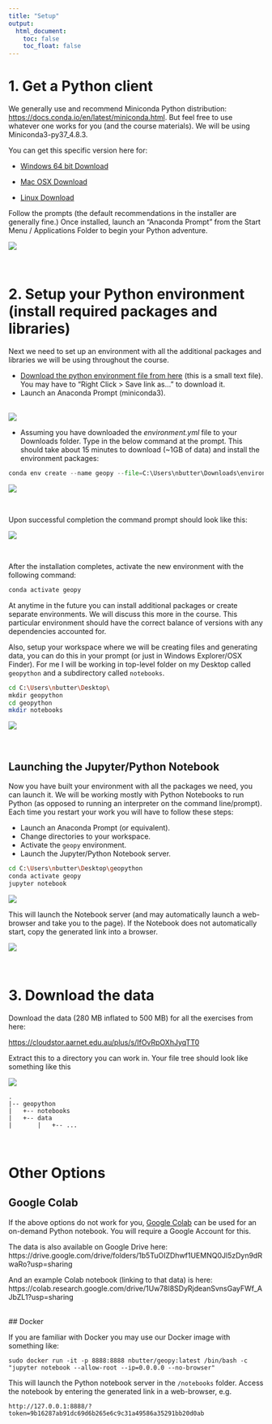 ```yaml
---
title: "Setup"
output: 
  html_document:
    toc: false
    toc_float: false
---
```


# 1. Get a Python client
We generally use and recommend Miniconda Python distribution: [https://docs.conda.io/en/latest/miniconda.html](https://docs.conda.io/en/latest/miniconda.html). But feel free to use whatever one works for you (and the course materials). We will be using Miniconda3-py37_4.8.3.

You can get this specific version here for:

* [Windows 64 bit Download](https://repo.anaconda.com/miniconda/Miniconda3-py37_4.8.3-Windows-x86_64.exe)

* [Mac OSX Download](https://repo.anaconda.com/miniconda/Miniconda3-py37_4.8.3-MacOSX-x86_64.pkg)

* [Linux Download](https://repo.anaconda.com/miniconda/Miniconda3-py37_4.8.3-Linux-x86_64.sh)

Follow the prompts (the default recommendations in the installer are generally fine.) 
Once installed, launch an "Anaconda Prompt" from the Start Menu / Applications Folder to begin your Python adventure. 

![](fig/setup00.png)

<br>

# 2. Setup your Python environment (install required packages and libraries)

Next we need to set up an environment with all the additional packages and libraries we will be using throughout the course.

* [Download the python environment file from here](requirements/environment.yml) (this is a small text file). You may have to "Right Click > Save link as..." to download it.
* Launch an Anaconda Prompt (miniconda3).

<br>
![](fig/setup01.png)

* Assuming you have downloaded the *environment.yml* file to your Downloads folder. Type in the below command at the prompt. This should take about 15 minutes to download (~1GB of data) and install the environment packages:

```python
conda env create --name geopy --file=C:\Users\nbutter\Downloads\environment.yml
```

![](fig/setup02.png)

<br>

Upon successful completion the command prompt should look like this:

![](fig/setup03.png)

<br>

After the installation completes, activate the new environment with the following command:
```python
conda activate geopy
```

At anytime in the future you can install additional packages or create separate environments. We will discuss this more in the course. This particular environment should have the correct balance of versions with any dependencies accounted for.

Also, setup your workspace where we will be creating files and generating data, you can do this in your prompt (or just in Windows Explorer/OSX Finder). For me I will be working in top-level folder on my Desktop called ```geopython``` and a subdirectory called ```notebooks```.

```sh
cd C:\Users\nbutter\Desktop\
mkdir geopython
cd geopython
mkdir notebooks
```

![](fig/setup-python.png)

<br>

## Launching the Jupyter/Python Notebook

Now you have built your environment with all the packages we need, you can launch it. We will be working mostly with Python Notebooks to run Python (as opposed to running an interpreter on the command line/prompt). Each time you restart your work you will have to follow these steps:

* Launch an Anaconda Prompt (or equivalent).
* Change directories to your workspace.
* Activate the ```geopy``` environment.
* Launch the Jupyter/Python Notebook server.

```sh
cd C:\Users\nbutter\Desktop\geopython
conda activate geopy
jupyter notebook
```

![](fig/jupyter.png)

This will launch the Notebook server (and may automatically launch a web-browser and take you to the page). If the Notebook does not automatically start, copy the generated link into a browser.

![](fig/jupyter_browser.png)


<br>

# 3. Download the data

Download the data (280 MB inflated to 500 MB) for all the exercises from here:

[https://cloudstor.aarnet.edu.au/plus/s/IfOvRpOXhJyqTT0](https://cloudstor.aarnet.edu.au/plus/s/IfOvRpOXhJyqTT0)

Extract this to a directory you can work in.
Your file tree should look like something like this

![](fig/setup-folder.png)


```
.
|-- geopython
|   +-- notebooks
|   +-- data
|       |   +-- ...

```


<br>

# Other Options

## Google Colab

If the above options do not work for you, [Google Colab](https://colab.research.google.com/) can be used for an on-demand Python notebook. You will require a Google Account for this.

The data is also available on Google Drive here:
https://drive.google.com/drive/folders/1b5TuOIZDhwf1UEMNQ0Jl5zDyn9dRwaRo?usp=sharing

And an example Colab notebook (linking to that data) is here:
https://colab.research.google.com/drive/1Uw78l8SDyRjdeanSvnsGayFWf_AJbZL1?usp=sharing

<br>
## Docker

If you are familiar with Docker you may use our Docker image with something like:
```
sudo docker run -it -p 8888:8888 nbutter/geopy:latest /bin/bash -c "jupyter notebook --allow-root --ip=0.0.0.0 --no-browser"
```
This will launch the Python notebook server in the ```/notebooks``` folder. Access the notebook by entering the generated link in a web-browser, e.g.
```
http://127.0.0.1:8888/?token=9b16287ab91dc69d6b265e6c9c31a49586a35291bb20d0ab
```




